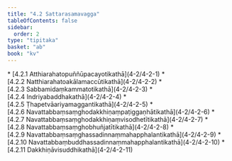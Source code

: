 ```yaml
---
title: "4.2 Sattarasamavagga"
tableOfContents: false
sidebar:
  order: 2
type: "tipitaka"
basket: "ab"
book: "kv"
---
```



<DynamicBreadcrumb />



<TableOfContents book="kv" section="4.2">
* [4.2.1 Atthiarahatopuññūpacayotikathā](4-2/4-2-1)
* [4.2.2 Natthiarahatoakālamaccūtikathā](4-2/4-2-2)
* [4.2.3 Sabbamidaṃkammatotikathā](4-2/4-2-3)
* [4.2.4 Indriyabaddhakathā](4-2/4-2-4)
* [4.2.5 Ṭhapetvāariyamaggantikathā](4-2/4-2-5)
* [4.2.6 Navattabbaṃsaṃghodakkhiṇaṃpaṭiggaṇhātikathā](4-2/4-2-6)
* [4.2.7 Navattabbaṃsaṃghodakkhiṇaṃvisodhetītikathā](4-2/4-2-7)
* [4.2.8 Navattabbaṃsaṃghobhuñjatītikathā](4-2/4-2-8)
* [4.2.9 Navattabbaṃsaṃghassadinnaṃmahapphalantikathā](4-2/4-2-9)
* [4.2.10 Navattabbaṃbuddhassadinnaṃmahapphalantikathā](4-2/4-2-10)
* [4.2.11 Dakkhiṇāvisuddhikathā](4-2/4-2-11)
</TableOfContents>